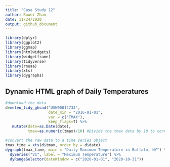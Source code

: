 ```yaml
---
title: "Case Study 12"
author: Bowei Zhao
date: 11/24/2020
output: github_document
---
```


```r
library(dplyr)
library(ggplot2)
library(ggmap)
library(htmlwidgets)
library(widgetframe)
library(tidyverse)
library(rnoaa)
library(xts)
library(dygraphs)
```

## Dynamic HTML graph of Daily Temperatures
```r
#download the data 
d=meteo_tidy_ghcnd("USW00014733",
                   date_min = "2016-01-01", 
                   var = c("TMAX"),
                   keep_flags=T) %>% 
   mutate(date=as.Date(date),
          tmax=as.numeric(tmax)/10) #Divide the tmax data by 10 to convert to degrees.

#convert the raw data to a time series object 
tmax_time = xts(d$tmax, order.by = d$date)
dygraph(tmax_time, main = "Daily Maximum Temperature in Buffalo, NY") %>%
  dySeries("V1", label = "Maximum Temperature") %>%
  dyRangeSelector(dateWindow = c("2020-01-01", "2020-10-31"))
```